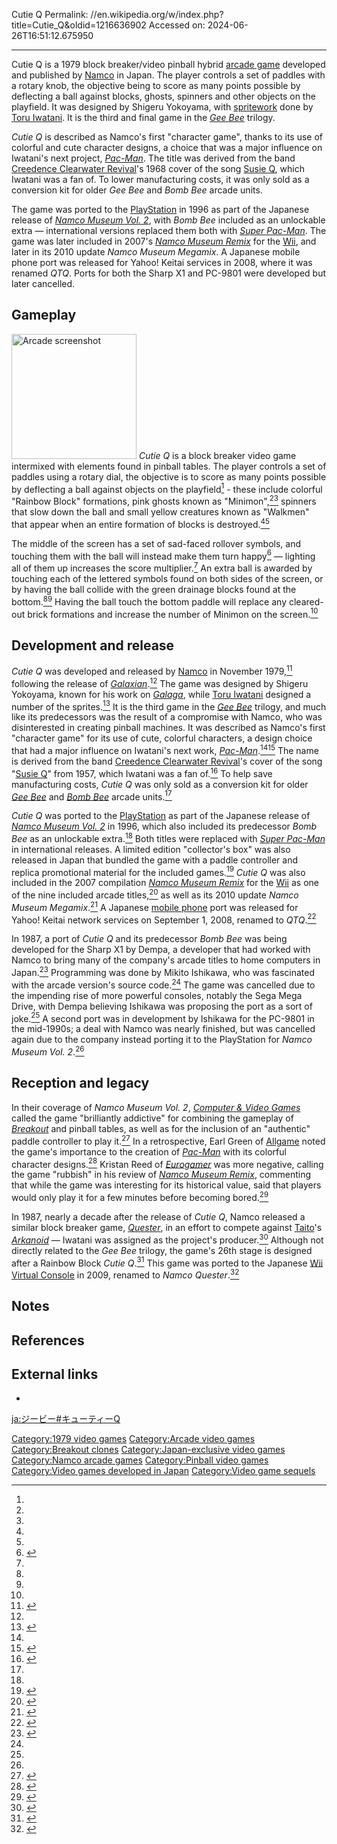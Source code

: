 Cutie Q
Permalink: //en.wikipedia.org/w/index.php?title=Cutie_Q&oldid=1216636902
Accessed on: 2024-06-26T16:51:12.675950



------
Cutie Q
{{Short description|1979 video game}}
{{good article}}
{{Use mdy dates|date=December 2019}}
{{Infobox video game
|title = Cutie Q
|image = Cutie Q arcade flyer.jpg
|caption = Japanese instruction card
|developer = [[Namco]]
|publisher = Namco
|designer = Shigeru Yokoyama<br />[[Toru Iwatani]]
|release = '''Arcade'''{{vgrelease|JP|November 1979}}'''Mobile'''{{vgrelease|JP|September 1, 2008}}
|genre = [[Pinball]], [[Breakout clone|block breaker]]
|series = ''Gee Bee''
|modes = [[Single-player]], [[multiplayer]] (alternating turns)
|arcade system = [[Namco Warp & Warp]]
|platforms = [[Arcade game|Arcade]], [[Mobile phone]]
}}
{{nihongo foot|'''''Cutie Q'''''|キューティ{{ruby|Q|キュー}}|Kyūti Kyū|lead=yes|group=lower-alpha}} is a 1979 block breaker/video pinball hybrid [[arcade game]] developed and published by [[Namco]] in Japan. The player controls a set of paddles with a rotary knob, the objective being to score as many points possible by deflecting a ball against blocks, ghosts, spinners and other objects on the playfield. It was designed by Shigeru Yokoyama, with [[Sprite (computer graphics)|spritework]] done by [[Toru Iwatani]]. It is the third and final game in the ''[[Gee Bee (video game)|Gee Bee]]'' trilogy.

''Cutie Q'' is described as Namco's first "character game", thanks to its use of colorful and cute character designs, a choice that was a major influence on Iwatani's next project, ''[[Pac-Man]]''. The title was derived from the band [[Creedence Clearwater Revival]]'s 1968 cover of the song [[Susie Q (song)|Susie Q]], which Iwatani was a fan of. To lower manufacturing costs, it was only sold as a conversion kit for older ''Gee Bee'' and ''Bomb Bee'' arcade units.

The game was ported to the [[PlayStation (console)|PlayStation]] in 1996 as part of the Japanese release of ''[[Namco Museum|Namco Museum Vol. 2]]'', with ''Bomb Bee'' included as an unlockable extra — international versions replaced them both with ''[[Super Pac-Man]]''. The game was later included in 2007's ''[[Namco Museum Remix]]'' for the [[Wii]], and later in its 2010 update ''Namco Museum Megamix''. A Japanese mobile phone port was released for Yahoo! Keitai services in 2008, where it was renamed ''QTQ''. Ports for both the Sharp X1 and PC-9801 were developed but later cancelled.

==Gameplay==
[[File:Cutieq.gif|200px|left|thumb|Arcade screenshot]]
''Cutie Q'' is a block breaker video game intermixed with elements found in pinball tables. The player controls a set of paddles using a rotary dial, the objective is to score as many points possible by deflecting a ball against objects on the playfield<ref name="All About Namco"/> - these include colorful "Rainbow Block" formations, pink ghosts known as "Minimon",<ref name="All About Namco"/><ref name="NMV2 manual"/> spinners that slow down the ball and small yellow creatures known as "Walkmen" that appear when an entire formation of blocks is destroyed.<ref name="All About Namco"/><ref name="NMV2 manual"/>

The middle of the screen has a set of sad-faced rollover symbols, and touching them with the ball will instead make them turn happy<ref name="NMV2 manual">{{cite book |title=Namco Museum Vol. 2 instruction booklet |date=9 February 1996 |publisher=[[Namco]] |pages=12–13}}</ref> — lighting all of them up increases the score multiplier.<ref name="All About Namco"/> An extra ball is awarded by touching each of the lettered symbols found on both sides of the screen, or by having the ball collide with the green drainage blocks found at the bottom.<ref name="NMV2 manual"/><ref name="All About Namco"/> Having the ball touch the bottom paddle will replace any cleared-out brick formations and increase the number of Minimon on the screen.<ref name="All About Namco"/>

==Development and release==
''Cutie Q'' was developed and released by [[Namco]] in November 1979,<ref name="All About Namco">{{cite book |author1=Microcomputer BASIC Editorial Department |title=All About Namco |date=December 1986 |publisher=Dempa Shimbun |isbn=978-4885541070 |language=Japanese}}</ref> following the release of ''[[Galaxian]]''.<ref name="Yokoyama QTQ"/> The game was designed by Shigeru Yokoyama, known for his work on ''[[Galaga]]'', while [[Toru Iwatani]] designed a number of the sprites.<ref name="Yokoyama QTQ">{{cite web |title=Galaga - 30th Anniversary Developer Interview |url=http://shmuplations.com/galaga/ |publisher=[[Namco Bandai Games]] |access-date=3 August 2019 |archive-url=https://web.archive.org/web/20190606111333/http://shmuplations.com/galaga/ |archive-date=6 June 2019 |date=2011}}</ref> It is the third game in the ''[[Gee Bee (video game)|Gee Bee]]'' trilogy, and much like its predecessors was the result of a compromise with Namco, who was disinterested in creating pinball machines. It was described as Namco's first "character game" for its use of cute, colorful characters, a design choice that had a major influence on Iwatani's next work, ''[[Pac-Man]]''.<ref name="Iwatani"/><ref>{{cite book| first=Chris | last=Kohler |year=2005|title=Power-Up: How Japanese Video Games Gave the World an Extra Life|publisher=[[BradyGames]]|pages=51–52|isbn=0-7440-0424-1|url=https://books.google.com/books?id=auMTAQAAIAAJ|access-date=July 16, 2019}}</ref> The name is derived from the band [[Creedence Clearwater Revival]]'s cover of the song "[[Susie Q (song)|Susie Q]]" from 1957, which Iwatani was a fan of.<ref name="Iwatani">{{cite book|last=Iwatani |first=Toru |title=Introduction to Pac-Man's Game Science |publisher=[[Enterbrain]] |year=2005 |page=33}}</ref> To help save manufacturing costs, ''Cutie Q'' was only sold as a conversion kit for older ''[[Gee Bee (video game)|Gee Bee]]'' and ''[[Bomb Bee]]'' arcade units.<ref name="All About Namco"/>

''Cutie Q'' was ported to the [[PlayStation (console)|PlayStation]] as part of the Japanese release of ''[[Namco Museum|Namco Museum Vol. 2]]'' in 1996, which also included its predecessor ''Bomb Bee'' as an unlockable extra.<ref name="C&VG"/> Both titles were replaced with ''[[Super Pac-Man]]'' in international releases. A limited edition "collector's box" was also released in Japan that bundled the game with a paddle controller and replica promotional material for the included games.<ref name="PS Book">{{cite book |author1=QBQ |title=プレイステーションクソゲー番付 |date=2018 |publisher=Myway Publishing |isbn=9784865118346 |page=60 |language=Japanese}}</ref> ''Cutie Q'' was also included in the 2007 compilation ''[[Namco Museum Remix]]'' for the [[Wii]] as one of the nine included arcade titles,<ref>{{cite web |last1=Aaron |first1=Sean |title=Namco Museum Remix Review (Wii) |url=http://www.nintendolife.com/reviews/2009/07/namco_museum_remix_wii |website=[[Nintendo Life]] |access-date=1 August 2019 |archive-url=https://web.archive.org/web/20190429204017/http://www.nintendolife.com/reviews/2009/07/namco_museum_remix_wii |archive-date=29 April 2019 |date=12 July 2009}}</ref> as well as its 2010 update ''Namco Museum Megamix''.<ref>{{cite web |author1=IGN Staff |title=Namco Museum Megamix Now Available for Wii |url=https://www.ign.com/articles/2010/11/16/namco-museum-megamix-now-available-for-wii |publisher=[[IGN]] |access-date=2 August 2019 |archive-url=https://web.archive.org/web/20190413222829/https://www.ign.com/articles/2010/11/16/namco-museum-megamix-now-available-for-wii |archive-date=13 April 2019 |date=16 November 2010}}</ref> A Japanese [[mobile phone]] port was released for Yahoo! Keitai network services on September 1, 2008, renamed to ''QTQ''.<ref>{{cite web |title=バンダイナムコ、ソフトバンク端末向けアプリ「QTQ」「楽しいピンポン」配信 |url=https://www.itmedia.co.jp/mobile/articles/0808/29/news122.html |publisher=ITmedia  |language=Japanese |access-date=4 August 2019 |archive-url=https://web.archive.org/web/20190804001622/https://www.itmedia.co.jp/mobile/articles/0808/29/news122.html |archive-date=4 August 2019 |date=29 August 2008}}</ref>

In 1987, a port of ''Cutie Q'' and its predecessor ''Bomb Bee'' was being developed for the Sharp X1 by Dempa, a developer that had worked with Namco to bring many of the company's arcade titles to home computers in Japan.<ref name="Szczepaniak">{{cite book |last1=Szczepaniak |first1=John |title=The Untold History of Japanese Game Developers |date=11 August 2014 |isbn=978-0992926007 |pages=363 |publisher=SMG Szczepaniak |edition=First |url=https://archive.org/details/TheUntoldHistoryOfJapaneseGameDevelopersVol.2JohnSzczepaniak/page/n361?q=cutie+q |access-date=12 August 2019}}</ref> Programming was done by Mikito Ishikawa, who was fascinated with the arcade version's source code.<ref name="Szczepaniak"/> The game was cancelled due to the impending rise of more powerful consoles, notably the Sega Mega Drive, with Dempa believing Ishikawa was proposing the port as a sort of joke.<ref name="Szczepaniak"/> A second port was in development by Ishikawa for the PC-9801 in the mid-1990s; a deal with Namco was nearly finished, but was cancelled again due to the company instead porting it to the PlayStation for ''Namco Museum Vol. 2''.<ref name="Szczepaniak"/>

==Reception and legacy==
In their coverage of ''Namco Museum Vol. 2'', ''[[Computer & Video Games]]'' called the game "brilliantly addictive" for combining the gameplay of ''[[Breakout (video game)|Breakout]]'' and pinball tables, as well as for the inclusion of an "authentic" paddle controller to play it.<ref name="C&VG">{{cite news |title=Namco Museum 2 |url=https://archive.org/details/Computer_and_Video_Games_Issue_175_1996-06_EMAP_Images_GB/page/n47 |access-date=3 August 2019 |agency=[[Computer & Video Games]] |issue=175 |date=June 1996}}</ref> In a retrospective, Earl Green of [[Allgame]] noted the game's importance to the creation of ''[[Pac-Man]]'' with its colorful character designs.<ref>{{cite web |last1=Green |first1=Earl |title=Cutie-Q - Review |url=http://www.allgame.com/game.php?id=9851&tab=review |website=[[Allgame]] |access-date=3 August 2019 |archive-url=https://web.archive.org/web/20141116020346/http://www.allgame.com/game.php?id=9851&tab=review |archive-date=16 November 2014}}</ref> Kristan Reed of ''[[Eurogamer]]'' was more negative, calling the game "rubbish" in his review of ''[[Namco Museum Remix]]'', commenting that while the game was interesting for its historical value, said that players would only play it for a few minutes before becoming bored.<ref>{{cite web |last1=Reed |first1=Kristan |title=Namco Museum Remix |url=https://www.eurogamer.net/articles/namco-museum-remix-review?page=2 |website=[[Eurogamer]] |access-date=3 August 2019 |archive-url=https://web.archive.org/web/20190219111010/https://www.eurogamer.net/articles/namco-museum-remix-review?page=2 |archive-date=19 February 2019 |page=2 |date=18 December 2008}}</ref>

In 1987, nearly a decade after the release of ''Cutie Q'', Namco released a similar block breaker game, ''[[Quester]]'', in an effort to compete against [[Taito]]'s ''[[Arkanoid]]'' — Iwatani was assigned as the project's producer.<ref>{{cite book |last1=Narusawa |first1=Daisuke |title=The Namco Book |date=1 March 1991 |publisher=JICC Publishing Bureau |isbn=978-4-7966-0102-3}}</ref> Although not directly related to the ''Gee Bee'' trilogy, the game's 26th stage is designed after a Rainbow Block ''Cutie Q''.<ref>{{cite book |last1=Yamakawa |first1=Mari |title=クエスター |date=November 1987 |publisher=[[Gamest]] |page=88}}</ref> This game was ported to the Japanese [[Wii Virtual Console]] in 2009, renamed to ''Namco Quester''.<ref>{{cite web |last1=Saeki |first1=Kenji |title=バンダイナムコ、バーチャルコンソール アーケードに 「爆突機銃艇」、「メルヘンメイズ」など追加20本のタイトルを配信 |url=https://game.watch.impress.co.jp/docs/news/309696.html |website=GAME Watch |publisher=Impress Watch  |language=Japanese |access-date=4 August 2019 |archive-url=https://web.archive.org/web/20190411095416/https://game.watch.impress.co.jp/docs/news/309696.html |archive-date=11 April 2019 |date=20 August 2009}}</ref>

==Notes==
{{notelist}}

==References==
{{reflist}}

==External links==
* {{KLOV game|id=7462}}

[[Category:1979 video games]]
[[Category:Arcade video games]]
[[Category:Breakout clones]]
[[Category:Japan-exclusive video games]]
[[Category:Namco arcade games]]
[[Category:Pinball video games]]
[[Category:Video games developed in Japan]]
[[Category:Video game sequels]]

[[ja:ジービー#キューティーQ]]